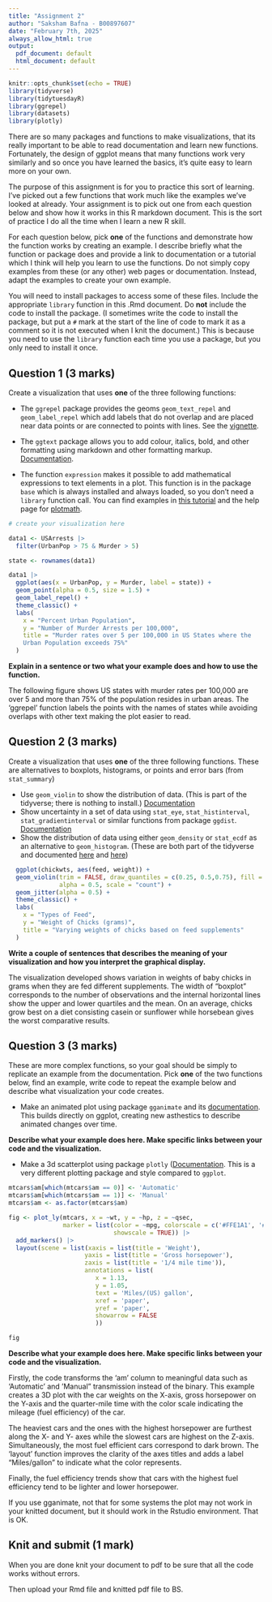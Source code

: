```yaml
---
title: "Assignment 2"
author: "Saksham Bafna - B00897607"
date: "February 7th, 2025"
always_allow_html: true
output:
  pdf_document: default
  html_document: default
---
```


```r
knitr::opts_chunk$set(echo = TRUE)
library(tidyverse)
library(tidytuesdayR)
library(ggrepel)
library(datasets)
library(plotly)
```

There are so many packages and functions to make visualizations, that its really important to be able to read documentation and learn new functions. Fortunately, the design of ggplot means that many functions work very similarly and so once you have learned the basics, it’s quite easy to learn more on your own.

The purpose of this assignment is for you to practice this sort of learning. I’ve picked out a few functions that work much like the examples we’ve looked at already. Your assignment is to pick out one from each question below and show how it works in this R markdown document. This is the sort of practice I do all the time when I learn a new R skill.

For each question below, pick **one** of the functions and demonstrate how the function works by creating an example. I describe briefly what the function or package does and provide a link to documentation or a tutorial which I think will help you learn to use the functions.  Do not simply copy examples from these (or any other) web pages or documentation. Instead, adapt the examples to create your own example. 

You will need to install packages to access some of these files. Include the appropriate `library` function in this .Rmd document. Do **not** include the code to install the package. (I sometimes write the code to install the package, but put a `#` mark at the start of the line of code to mark it as a comment so it is not executed when I knit the document.) This is because you need to use the `library` function each time you use a package, but you only need to install it once.

## Question 1 (3 marks)

Create a visualization that uses **one** of the three following functions:

* The `ggrepel` package provides the geoms `geom_text_repel` and `geom_label_repel` which add labels that do not overlap and are placed near data points or are connected to points with lines. See the [vignette](https://cran.r-project.org/web/packages/ggrepel/vignettes/ggrepel.html).

* The `ggtext` package allows you to add colour, italics, bold, and other formatting using markdown and other formatting markup. [Documentation](https://github.com/wilkelab/ggtext).

* The function `expression` makes it possible to add mathematical expressions to text elements in a plot. This function is in the package `base` which is always installed and always loaded, so you don't need a `library` function call. You can find examples  in [this tutorial](https://www.benjaminackerman.com/post/2019-03-08-equation_labels/) and the help page for [plotmath](https://www.rdocumentation.org/packages/grDevices/versions/3.6.2/topics/plotmath).

```r
# create your visualization here

data1 <- USArrests |> 
  filter(UrbanPop > 75 & Murder > 5)

state <- rownames(data1)

data1 |> 
  ggplot(aes(x = UrbanPop, y = Murder, label = state)) +
  geom_point(alpha = 0.5, size = 1.5) +
  geom_label_repel() + 
  theme_classic() +
  labs(
    x = "Percent Urban Population",
    y = "Number of Murder Arrests per 100,000",
    title = "Murder rates over 5 per 100,000 in US States where the 
    Urban Population exceeds 75%"
  )
```

**Explain in a sentence or two what your example does and how to use the function.**

The following figure shows US states with murder rates per 100,000 are over 5 and more than 75% of the population resides in urban areas. 
The 'ggrepel' function labels the points with the names of states while avoiding overlaps with other text making the plot easier to read. 

## Question 2 (3 marks)

Create a visualization that uses **one** of the three following functions. These are alternatives to boxplots, histograms, or points and error bars (from `stat_summary`)

* Use `geom_violin` to show the distribution of data. (This is part of the tidyverse; there is nothing to install.) [Documentation](https://ggplot2.tidyverse.org/reference/geom_violin.html)
* Show uncertainty in a set of data using `stat_eye`, `stat_histinterval`, `stat_gradientinterval` or similar functions from package `ggdist`. [Documentation](https://cran.r-project.org/web/packages/ggdist/vignettes/slabinterval.html)
* Show the distribution of data using either `geom_density` or `stat_ecdf` as an alternative to `geom_histogram`. (These are both part of the tidyverse and documented [here](https://ggplot2.tidyverse.org/reference/stat_ecdf.html) and [here](https://ggplot2.tidyverse.org/reference/geom_density.html))

```r
  ggplot(chickwts, aes(feed, weight)) +
  geom_violin(trim = FALSE, draw_quantiles = c(0.25, 0.5,0.75), fill = "red", 
              alpha = 0.5, scale = "count") +
  geom_jitter(alpha = 0.5) +
  theme_classic() +
  labs(
    x = "Types of Feed",
    y = "Weight of Chicks (grams)",
    title = "Varying weights of chicks based on feed supplements"
  )
```

**Write a couple of sentences that describes the meaning of your visualization and how you interpret the graphical display.**

The visualization developed shows variation in weights of baby chicks in grams when they are fed different supplements. The width of "boxplot" corresponds to the number of observations and the internal horizontal lines show the upper and lower quartiles and the mean. On an average, chicks grow best on a diet consisting casein or sunflower while horsebean gives the worst comparative results. 

## Question 3 (3 marks)

These are more complex functions, so your goal should be simply to replicate an example from the documentation. Pick **one** of the two functions below, find an example, write code to repeat the example below and describe what visualization your code creates. 

* Make an animated plot using package `gganimate` and its [documentation](https://gganimate.com/articles/gganimate.html). This builds directly on ggplot, creating new asthestics to describe animated changes over time.


**Describe what your example does here. Make specific links between your code and the visualization.**


* Make a 3d scatterplot using package `plotly` ([Documentation](https://plotly.com/r/3d-scatter-plots/). This is a very different plotting package and style compared to `ggplot`.

```r
mtcars$am[which(mtcars$am == 0)] <- 'Automatic'
mtcars$am[which(mtcars$am == 1)] <- 'Manual'
mtcars$am <- as.factor(mtcars$am)

fig <- plot_ly(mtcars, x = ~wt, y = ~hp, z = ~qsec,
               marker = list(color = ~mpg, colorscale = c('#FFE1A1', '#683531'), 
                             showscale = TRUE)) |> 
  add_markers() |> 
  layout(scene = list(xaxis = list(title = 'Weight'),
                     yaxis = list(title = 'Gross horsepower'),
                     zaxis = list(title = '1/4 mile time')), 
                     annotations = list(
                        x = 1.13,
                        y = 1.05,
                        text = 'Miles/(US) gallon',
                        xref = 'paper',
                        yref = 'paper',
                        showarrow = FALSE
                        ))

fig
```

**Describe what your example does here. Make specific links between your code and the visualization.**

Firstly, the code transforms the 'am' column to meaningful data such as 'Automatic' and 'Manual" transmission instead of the binary. This example creates a 3D plot with the car weights on the X-axis, gross horsepower on the Y-axis and the quarter-mile time with the color scale indicating the mileage (fuel efficiency) of the car. 

The heaviest cars and the ones with the highest horsepower are furthest along the X- and Y- axes while the slowest cars are highest on the Z-axis. Simultaneously, the most fuel efficient cars correspond to dark brown. The 'layout' function improves the clarity of the axes titles and adds a label "Miles/gallon" to indicate what the color represents. 

Finally, the fuel efficiency trends show that cars with the highest fuel efficiency tend to be lighter and lower horsepower. 

If you use gganimate, not that for some systems the plot may not work in your knitted document, but it should work in the Rstudio environment. That is OK.

## Knit and submit (1 mark)

When you are done knit your document to pdf to be sure that all the code works without errors.

Then upload your Rmd file and knitted pdf file to BS.




